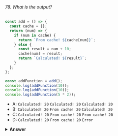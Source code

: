 ###### 78. What is the output?

```javascript
const add = () => {
  const cache = {};
  return (num) => {
    if (num in cache) {
      return `From cache! ${cache[num]}`;
    } else {
      const result = num + 10;
      cache[num] = result;
      return `Calculated! ${result}`;
    }
  };
};

const addFunction = add();
console.log(addFunction(10));
console.log(addFunction(10));
console.log(addFunction(5 * 2));
```

- A: `Calculated! 20` `Calculated! 20` `Calculated! 20`
- B: `Calculated! 20` `From cache! 20` `Calculated! 20`
- C: `Calculated! 20` `From cache! 20` `From cache! 20`
- D: `Calculated! 20` `From cache! 20` `Error`

<details>
<summary>
<b>Answer</b>
</summary>

#### Answer: C

The `add` function is a _memoized_ function. With memoization, we can cache the results of a function in order to speed up its execution. In this case, we create a `cache` object that stores the previously returned values.

If we call the `addFunction` function again with the same argument, it first checks whether it has already gotten that value in its cache. If that's the case, the caches value will be returned, which saves on execution time. Else, if it's not cached, it will calculate the value and store it afterwards.

We call the `addFunction` function three times with the same value: on the first invocation, the value of the function when `num` is equal to `10` isn't cached yet. The condition of the if-statement `num in cache` returns `false`, and the else block gets executed: `Calculated! 20` gets logged, and the value of the result gets added to the cache object. `cache` now looks like `{ 10: 20 }`.

The second time, the `cache` object contains the value that gets returned for `10`. The condition of the if-statement `num in cache` returns `true`, and `'From cache! 20'` gets logged.

The third time, we pass `5 * 2` to the function which gets evaluated to `10`. The `cache` object contains the value that gets returned for `10`. The condition of the if-statement `num in cache` returns `true`, and `'From cache! 20'` gets logged.

</details>
